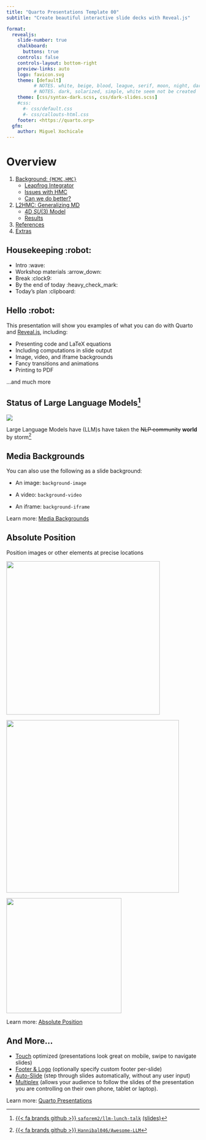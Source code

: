```yaml
---
title: "Quarto Presentations Template 00"
subtitle: "Create beautiful interactive slide decks with Reveal.js"

format:
  revealjs: 
    slide-number: true
    chalkboard: 
      buttons: true
    controls: false
    controls-layout: bottom-right
    preview-links: auto
    logo: favicon.svg
    theme: [default]
          # NOTES. white, beige, blood, league, serif, moon, night, dark, sky seem to work
          # NOTES. dark, solarized, simple, white seem not be created
    theme: [css/syntax-dark.scss, css/dark-slides.scss]
    #css:
      #- css/default.css
      #- css/callouts-html.css
    footer: <https://quarto.org>
  gfm:
    author: Miguel Xochicale
---
```



# Overview

1. [Background: `{MCMC,HMC}`](#markov-chain-monte-carlo-mcmc-centeredslide)
    - [Leapfrog Integrator](#leapfrog-integrator-hmc-centeredslide)
    - [Issues with HMC](#sec-issues-with-hmc)
    - [Can we do better?](#sec-can-we-do-better)
2. [L2HMC: Generalizing MD](#sec-l2hmc)
    - [4D $SU(3)$ Model](#sec-su3)
    - [Results](#sec-results)
3. [References](#sec-references)
4. [Extras](#sec-extras)




## Housekeeping :robot:

::: {.incremental}
- Intro :wave:
- Workshop materials :arrow_down:
- Break :clock9:
- By the end of today :heavy_check_mark:
- Today's plan :clipboard:
:::


## Hello :robot:

This presentation will show you examples of what you can do with Quarto and [Reveal.js](https://revealjs.com), including:

-   Presenting code and LaTeX equations
-   Including computations in slide output
-   Image, video, and iframe backgrounds
-   Fancy transitions and animations
-   Printing to PDF

...and much more


## Status of Large Language Models[^slides-gh]

::: {#fig-llms}

![](https://github.com/Hannibal046/Awesome-LLM/raw/main/resources/image8.gif)

Large Language Models have (LLM)s have taken the ~~NLP community~~ **world** by storm[^llm-animation]

:::

[^llm-animation]: [{{< fa brands github >}} `Hannibal046/Awesome-LLM`](https://github.com/Hannibal046/Awesome-LLM)
[^slides-gh]: [{{< fa brands github >}} `saforem2/llm-lunch-talk`](https://github.com/Hannibal046/Awesome-LLM) [(slides)](https://saforem2.github.io/llm-lunch-talk)



## Media Backgrounds {background="#43464B" background-image="images/milky-way.jpeg"}

You can also use the following as a slide background:

-   An image: `background-image`

-   A video: `background-video`

-   An iframe: `background-iframe`

::: footer
Learn more: [Media Backgrounds](https://quarto.org/docs/presentations/revealjs/#image-backgrounds)
:::


## Absolute Position

Position images or other elements at precise locations

![](images/kitten-400-350.jpeg){.absolute top="170" left="30" width="400" height="400"}

![](images/kitten-450-250.jpeg){.absolute .fragment top="150" right="80" width="450"}

![](images/kitten-300-200.jpeg){.absolute .fragment bottom="110" right="130" width="300"}

::: footer
Learn more: [Absolute Position](https://quarto.org/docs/presentations/revealjs/advanced.html#absolute-position)
:::


## And More...

-   [Touch](https://quarto.org/docs/presentations/revealjs/advanced.html#touch-navigation) optimized (presentations look great on mobile, swipe to navigate slides)
-   [Footer & Logo](https://quarto.org/docs/presentations/revealjs/#footer-logo) (optionally specify custom footer per-slide)
-   [Auto-Slide](https://quarto.org/docs/presentations/revealjs/presenting.html#auto-slide) (step through slides automatically, without any user input)
-   [Multiplex](https://quarto.org/docs/presentations/revealjs/presenting.html#multiplex) (allows your audience to follow the slides of the presentation you are controlling on their own phone, tablet or laptop).

::: footer
Learn more: [Quarto Presentations](https://quarto.org/docs/presentations/revealjs/)
:::





